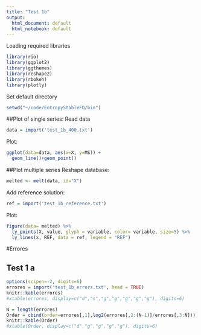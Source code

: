 ```yaml
---
title: "Test 1b"
output:
  html_document: default
  html_notebook: default
---
```


Loading required libraries

```r
library(rio)
library(ggplot2)
library(ggthemes)
library(reshape2)
library(rbokeh)
library(plotly)
```

Set default directory
```r
setwd("~/code/EntropyStableFD/bin")
```

##Plot of single series:
Read data
```r
data = import('test_1b_400.txt')
```
Plot:
```r
ggplot(data=data, aes(x=X, y=MS)) +
  geom_line()+geom_point()
```

##Plot multiple series
Reshape database:
```r
melted <- melt(data, id="X")
```
Add reference solution:
```r
ref = import('test_1b_reference.txt')
```
Plot:
```r
figure(data= melted) %>%
  ly_points(X, value, glyph = variable, color= variable, size=5) %>%
  ly_lines(x, REF, data = ref, legend = "REF")
```

#Errores

## Test 1 a

```r
options(scipen=-2, digits=6)
errores = import('test_1b_errors.txt', head = TRUE)
knitr::kable(errores)
#xtable(errores, display=c("d","s","g","g","g","g","g"), digits=6)
```
```r
N = length(errores)
Order = cbind(order=errores[,1],log2(errores[,2:(N-1)]/errores[,3:N]))
knitr::kable(Order)
#xtable(Order, display=c("d","g","g","g","g"), digits=6)
```